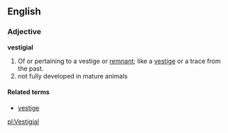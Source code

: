 ==English==
===Adjective===
'''vestigial'''
#Of or pertaining to a vestige or [[remnant]]; like a [[vestige]] or a trace from the past.
#not fully developed in mature animals

====Related terms====
*[[vestige]]

[[pl:Vestigial]]